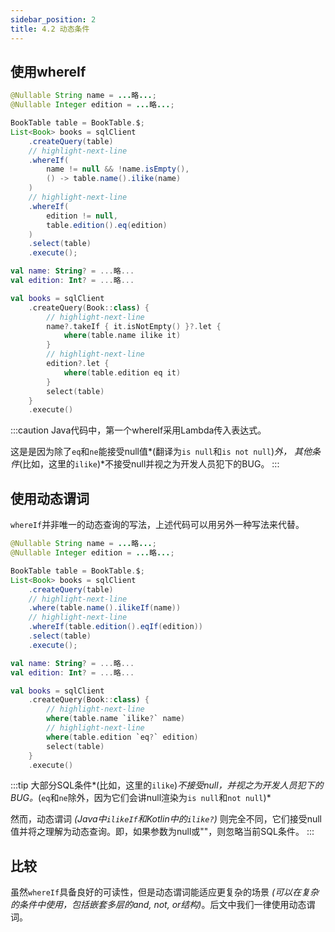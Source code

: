 ```yaml
---
sidebar_position: 2
title: 4.2 动态条件
---
```



## 使用whereIf

<Tabs groupId="language">
<TabItem value="java" label="Java">

```java
@Nullable String name = ...略...;
@Nullable Integer edition = ...略...;

BookTable table = BookTable.$;
List<Book> books = sqlClient
    .createQuery(table)
    // highlight-next-line
    .whereIf(
        name != null && !name.isEmpty(), 
        () -> table.name().ilike(name)
    )
    // highlight-next-line
    .whereIf(
        edition != null, 
        table.edition().eq(edition)
    )
    .select(table)
    .execute();
```

</TabItem>
<TabItem value="kotlin" label="Kotlin">

```kotlin
val name: String? = ...略...
val edition: Int? = ...略...

val books = sqlClient
    .createQuery(Book::class) {
        // highlight-next-line
        name?.takeIf { it.isNotEmpty() }?.let {
            where(table.name ilike it)
        }
        // highlight-next-line
        edition?.let {
            where(table.edition eq it)
        }
        select(table)
    }
    .execute()
```

</TabItem>
</Tabs>

:::caution
Java代码中，第一个whereIf采用Lambda传入表达式。

这是是因为除了`eq`和`ne`能接受null值*(翻译为`is null`和`is not null`)*外，
其他条件*(比如，这里的`ilike`)*不接受null并视之为开发人员犯下的BUG。
:::

## 使用动态谓词

`whereIf`并非唯一的动态查询的写法，上述代码可以用另外一种写法来代替。

<Tabs groupId="language">
<TabItem value="java" label="Java">

```java
@Nullable String name = ...略...;
@Nullable Integer edition = ...略...;

BookTable table = BookTable.$;
List<Book> books = sqlClient
    .createQuery(table)
    // highlight-next-line
    .where(table.name().ilikeIf(name))
    // highlight-next-line
    .whereIf(table.edition().eqIf(edition))
    .select(table)
    .execute();
```

</TabItem>
<TabItem value="kotlin" label="Kotlin">

```kotlin
val name: String? = ...略...
val edition: Int? = ...略...

val books = sqlClient
    .createQuery(Book::class) {
        // highlight-next-line
        where(table.name `ilike?` name)
        // highlight-next-line
        where(table.edition `eq?` edition)
        select(table)
    }
    .execute()
```

</TabItem>
</Tabs>

:::tip
大部分SQL条件*(比如，这里的`ilike`)*不接受null，并视之为开发人员犯下的BUG。*(`eq`和`ne`除外，因为它们会讲null渲染为`is null`和`not null`)*

然而，动态谓词 *(Java中`ilikeIf`和Kotlin中的`ilike?`)* 则完全不同，它们接受null值并将之理解为动态查询。即，如果参数为null或""，则忽略当前SQL条件。
:::

## 比较

虽然`whereIf`具备良好的可读性，但是动态谓词能适应更复杂的场景 *(可以在复杂的条件中使用，包括嵌套多层的and, not, or结构)*。后文中我们一律使用动态谓词。

